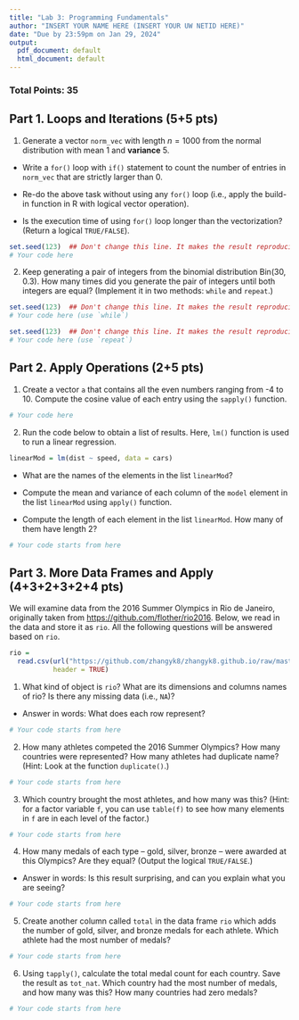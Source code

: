 ```yaml
---
title: "Lab 3: Programming Fundamentals"
author: "INSERT YOUR NAME HERE (INSERT YOUR UW NETID HERE)"
date: "Due by 23:59pm on Jan 29, 2024"
output:
  pdf_document: default
  html_document: default
---
```


### Total Points: 35

## Part 1. Loops and Iterations (5+5 pts)

1. Generate a vector `norm_vec` with length $n=1000$ from the normal distribution with mean 1 and **variance** 5.

  - Write a `for()` loop with `if()` statement to count the number of entries in `norm_vec` that are strictly larger than 0.
  
  - Re-do the above task without using any `for()` loop (i.e., apply the build-in function in R with logical vector operation).
  
  - Is the execution time of using `for()` loop longer than the vectorization? (Return a logical `TRUE/FALSE`).

```r
set.seed(123)  ## Don't change this line. It makes the result reproducible.
# Your code here
```


2. Keep generating a pair of integers from the binomial distribution $\mathrm{Bin}(30, 0.3)$. How many times did you generate the pair of integers until both integers are equal? (Implement it in two methods: `while` and `repeat`.)


```r
set.seed(123)  ## Don't change this line. It makes the result reproducible.
# Your code here (use `while`)
```


```r
set.seed(123)  ## Don't change this line. It makes the result reproducible.
# Your code here (use `repeat`)
```


## Part 2. Apply Operations (2+5 pts)

1. Create a vector `a` that contains all the even numbers ranging from -4 to 10. Compute the cosine value of each entry using the `sapply()` function.

```r
# Your code here
```

2. Run the code below to obtain a list of results. Here, `lm()` function is used to run a linear regression.

```r
linearMod = lm(dist ~ speed, data = cars) 
```

  - What are the names of the elements in the list `linearMod`?
  
  - Compute the mean and variance of each column of the `model` element in the list `linearMod` using `apply()` function.
  
  - Compute the length of each element in the list `linearMod`. How many of them have length 2?

```r
# Your code starts from here
```

## Part 3. More Data Frames and Apply (4+3+2+3+2+4 pts)

We will examine data from the 2016 Summer Olympics in Rio de Janeiro, originally taken from [https://github.com/flother/rio2016](https://github.com/flother/rio2016). Below, we read in the data and store it as `rio`. All the following questions will be answered based on `rio`.

```r
rio = 
  read.csv(url("https://github.com/zhangyk8/zhangyk8.github.io/raw/master/_teaching/file_stat302/Data/rio.csv"), 
           header = TRUE)
```

1. What kind of object is `rio`? What are its dimensions and columns names of rio? Is there any missing data (i.e., `NA`)?

  - Answer in words: What does each row represent?

```r
# Your code starts from here
```

2. How many athletes competed the 2016 Summer Olympics? How many countries were represented? How many athletes had duplicate name? (Hint: Look at the function `duplicate()`.) 

```r
# Your code starts from here
```


3. Which country brought the most athletes, and how many was this? (Hint: for a
factor variable `f`, you can use `table(f)` to see how many elements in `f` are in each level of the factor.)

```r
# Your code starts from here
```

4. How many medals of each type -- gold, silver, bronze -- were awarded at this Olympics? Are they equal? (Output the logical `TRUE/FALSE`.) 

  - Answer in words: Is this result surprising, and can you explain what you are seeing?

```r
# Your code starts from here
```

5. Create another column called `total` in the data frame `rio` which adds the number of gold, silver, and bronze medals for each athlete. Which athlete had the most number of medals? 

```r
# Your code starts from here
```


6. Using `tapply()`, calculate the total medal count for each country. Save the result as `tot_nat`. Which country had the most number of medals, and how many was this? How many countries had zero medals?

```r
# Your code starts from here
```

